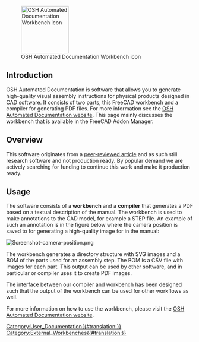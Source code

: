 <languages/>
<translate>

<!--T:1-->
[[File:Icon-osh-autodoc.svg|thumb|128px|OSH Automated Documentation Workbench icon]]

== Introduction == <!--T:2-->

<!--T:3-->
OSH Automated Documentation is software that allows you to generate high-quality visual assembly instructions for physical products designed in CAD software. It consists of two parts, this FreeCAD workbench and a compiler for generating PDF files. For more information see the [https://osh-autodoc.org OSH Automated Documentation website]. This page mainly discusses the workbench that is available in the FreeCAD Addon Manager.

== Overview == <!--T:4-->

<!--T:5-->
This software originates from a [https://openhardware.metajnl.com/articles/10.5334/joh.56 peer-reviewed article] and as such still research software and not production ready. By popular demand we are actively searching for funding to continue this work and make it production ready.

== Usage == <!--T:6-->

<!--T:7-->
The software consists of a '''workbench''' and a '''compiler''' that generates a PDF based on a textual description of the manual. The workbench is used to make annotations to the CAD model, for example a STEP file. An example of such an annotation is in the figure below where the camera position is saved to for generating a high-quality image for in the manual:

</translate>
[[File:Screenshot-camera-position.png|thumb|left]]
<translate>

<!--T:8-->
The workbench generates a directory structure with SVG images and a BOM of the parts used for an assembly step. The BOM is a CSV file with images for each part. This output can be used by other software, and in particular or compiler uses it to create PDF images.

<!--T:9-->
The interface between our compiler and workbench has been designed such that the output of the workbench can be used for other workflows as well.

<!--T:10-->
For more information on how to use the workbench, please visit the [https://osh-autodoc.org OSH Automated Documentation website].


</translate>
[[Category:User_Documentation{{#translation:}}]]
[[Category:External_Workbenches{{#translation:}}]]